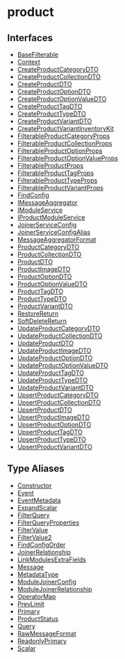 
# product

## Interfaces

- [BaseFilterable](../../product/interfaces/product.BaseFilterable/page.mdx)
- [Context](../../product/interfaces/product.Context/page.mdx)
- [CreateProductCategoryDTO](../../product/interfaces/product.CreateProductCategoryDTO/page.mdx)
- [CreateProductCollectionDTO](../../product/interfaces/product.CreateProductCollectionDTO/page.mdx)
- [CreateProductDTO](../../product/interfaces/product.CreateProductDTO/page.mdx)
- [CreateProductOptionDTO](../../product/interfaces/product.CreateProductOptionDTO/page.mdx)
- [CreateProductOptionValueDTO](../../product/interfaces/product.CreateProductOptionValueDTO/page.mdx)
- [CreateProductTagDTO](../../product/interfaces/product.CreateProductTagDTO/page.mdx)
- [CreateProductTypeDTO](../../product/interfaces/product.CreateProductTypeDTO/page.mdx)
- [CreateProductVariantDTO](../../product/interfaces/product.CreateProductVariantDTO/page.mdx)
- [CreateProductVariantInventoryKit](../../product/interfaces/product.CreateProductVariantInventoryKit/page.mdx)
- [FilterableProductCategoryProps](../../product/interfaces/product.FilterableProductCategoryProps/page.mdx)
- [FilterableProductCollectionProps](../../product/interfaces/product.FilterableProductCollectionProps/page.mdx)
- [FilterableProductOptionProps](../../product/interfaces/product.FilterableProductOptionProps/page.mdx)
- [FilterableProductOptionValueProps](../../product/interfaces/product.FilterableProductOptionValueProps/page.mdx)
- [FilterableProductProps](../../product/interfaces/product.FilterableProductProps/page.mdx)
- [FilterableProductTagProps](../../product/interfaces/product.FilterableProductTagProps/page.mdx)
- [FilterableProductTypeProps](../../product/interfaces/product.FilterableProductTypeProps/page.mdx)
- [FilterableProductVariantProps](../../product/interfaces/product.FilterableProductVariantProps/page.mdx)
- [FindConfig](../../product/interfaces/product.FindConfig/page.mdx)
- [IMessageAggregator](../../product/interfaces/product.IMessageAggregator/page.mdx)
- [IModuleService](../../product/interfaces/product.IModuleService/page.mdx)
- [IProductModuleService](../../product/interfaces/product.IProductModuleService/page.mdx)
- [JoinerServiceConfig](../../product/interfaces/product.JoinerServiceConfig/page.mdx)
- [JoinerServiceConfigAlias](../../product/interfaces/product.JoinerServiceConfigAlias/page.mdx)
- [MessageAggregatorFormat](../../product/interfaces/product.MessageAggregatorFormat/page.mdx)
- [ProductCategoryDTO](../../product/interfaces/product.ProductCategoryDTO/page.mdx)
- [ProductCollectionDTO](../../product/interfaces/product.ProductCollectionDTO/page.mdx)
- [ProductDTO](../../product/interfaces/product.ProductDTO/page.mdx)
- [ProductImageDTO](../../product/interfaces/product.ProductImageDTO/page.mdx)
- [ProductOptionDTO](../../product/interfaces/product.ProductOptionDTO/page.mdx)
- [ProductOptionValueDTO](../../product/interfaces/product.ProductOptionValueDTO/page.mdx)
- [ProductTagDTO](../../product/interfaces/product.ProductTagDTO/page.mdx)
- [ProductTypeDTO](../../product/interfaces/product.ProductTypeDTO/page.mdx)
- [ProductVariantDTO](../../product/interfaces/product.ProductVariantDTO/page.mdx)
- [RestoreReturn](../../product/interfaces/product.RestoreReturn/page.mdx)
- [SoftDeleteReturn](../../product/interfaces/product.SoftDeleteReturn/page.mdx)
- [UpdateProductCategoryDTO](../../product/interfaces/product.UpdateProductCategoryDTO/page.mdx)
- [UpdateProductCollectionDTO](../../product/interfaces/product.UpdateProductCollectionDTO/page.mdx)
- [UpdateProductDTO](../../product/interfaces/product.UpdateProductDTO/page.mdx)
- [UpdateProductImageDTO](../../product/interfaces/product.UpdateProductImageDTO/page.mdx)
- [UpdateProductOptionDTO](../../product/interfaces/product.UpdateProductOptionDTO/page.mdx)
- [UpdateProductOptionValueDTO](../../product/interfaces/product.UpdateProductOptionValueDTO/page.mdx)
- [UpdateProductTagDTO](../../product/interfaces/product.UpdateProductTagDTO/page.mdx)
- [UpdateProductTypeDTO](../../product/interfaces/product.UpdateProductTypeDTO/page.mdx)
- [UpdateProductVariantDTO](../../product/interfaces/product.UpdateProductVariantDTO/page.mdx)
- [UpsertProductCategoryDTO](../../product/interfaces/product.UpsertProductCategoryDTO/page.mdx)
- [UpsertProductCollectionDTO](../../product/interfaces/product.UpsertProductCollectionDTO/page.mdx)
- [UpsertProductDTO](../../product/interfaces/product.UpsertProductDTO/page.mdx)
- [UpsertProductImageDTO](../../product/interfaces/product.UpsertProductImageDTO/page.mdx)
- [UpsertProductOptionDTO](../../product/interfaces/product.UpsertProductOptionDTO/page.mdx)
- [UpsertProductTagDTO](../../product/interfaces/product.UpsertProductTagDTO/page.mdx)
- [UpsertProductTypeDTO](../../product/interfaces/product.UpsertProductTypeDTO/page.mdx)
- [UpsertProductVariantDTO](../../product/interfaces/product.UpsertProductVariantDTO/page.mdx)

## Type Aliases

- [Constructor](../../product/types/product.Constructor/page.mdx)
- [Event](../../product/types/product.Event/page.mdx)
- [EventMetadata](../../product/types/product.EventMetadata/page.mdx)
- [ExpandScalar](../../product/types/product.ExpandScalar/page.mdx)
- [FilterQuery](../../product/types/product.FilterQuery/page.mdx)
- [FilterQueryProperties](../../product/types/product.FilterQueryProperties/page.mdx)
- [FilterValue](../../product/types/product.FilterValue/page.mdx)
- [FilterValue2](../../product/types/product.FilterValue2/page.mdx)
- [FindConfigOrder](../../product/types/product.FindConfigOrder/page.mdx)
- [JoinerRelationship](../../product/types/product.JoinerRelationship/page.mdx)
- [LinkModulesExtraFields](../../product/types/product.LinkModulesExtraFields/page.mdx)
- [Message](../../product/types/product.Message/page.mdx)
- [MetadataType](../../product/types/product.MetadataType/page.mdx)
- [ModuleJoinerConfig](../../product/types/product.ModuleJoinerConfig/page.mdx)
- [ModuleJoinerRelationship](../../product/types/product.ModuleJoinerRelationship/page.mdx)
- [OperatorMap](../../product/types/product.OperatorMap/page.mdx)
- [PrevLimit](../../product/types/product.PrevLimit/page.mdx)
- [Primary](../../product/types/product.Primary/page.mdx)
- [ProductStatus](../../product/types/product.ProductStatus/page.mdx)
- [Query](../../product/types/product.Query/page.mdx)
- [RawMessageFormat](../../product/types/product.RawMessageFormat/page.mdx)
- [ReadonlyPrimary](../../product/types/product.ReadonlyPrimary/page.mdx)
- [Scalar](../../product/types/product.Scalar/page.mdx)

